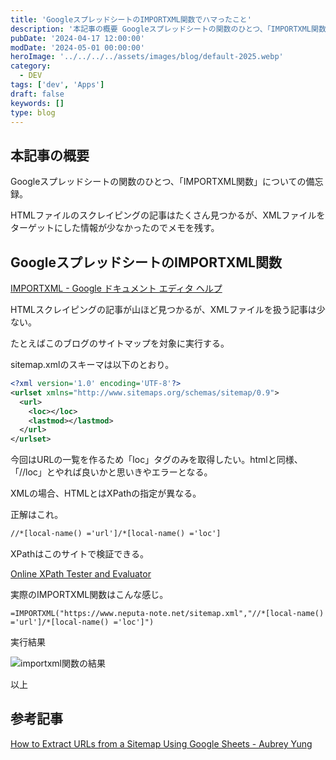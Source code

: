 ```yaml
---
title: 'GoogleスプレッドシートのIMPORTXML関数でハマったこと'
description: '本記事の概要 Googleスプレッドシートの関数のひとつ、「IMPORTXML関数」についての備忘録。HTMLファイルのスクレイピングの記事はたくさん見つかるが、XMLファイルをターゲットにした情報が少なかったのでメモを残す。'
pubDate: '2024-04-17 12:00:00'
modDate: '2024-05-01 00:00:00'
heroImage: '../../../../assets/images/blog/default-2025.webp'
category:
  - DEV
tags: ['dev', 'Apps']
draft: false
keywords: []
type: blog
---
```


## 本記事の概要

Googleスプレッドシートの関数のひとつ、「IMPORTXML関数」についての備忘録。

HTMLファイルのスクレイピングの記事はたくさん見つかるが、XMLファイルをターゲットにした情報が少なかったのでメモを残す。

## GoogleスプレッドシートのIMPORTXML関数

[IMPORTXML - Google ドキュメント エディタ ヘルプ](https://support.google.com/docs/answer/3093342?hl=ja)

HTMLスクレイピングの記事が山ほど見つかるが、XMLファイルを扱う記事は少ない。

たとえばこのブログのサイトマップを対象に実行する。

sitemap.xmlのスキーマは以下のとおり。

```xml sitemap.xml
<?xml version='1.0' encoding='UTF-8'?>
<urlset xmlns="http://www.sitemaps.org/schemas/sitemap/0.9">
  <url>
    <loc></loc>
    <lastmod></lastmod>
  </url>
</urlset>
```

今回はURLの一覧を作るため「loc」タグのみを取得したい。htmlと同様、「//loc」とやれば良いかと思いきやエラーとなる。

XMLの場合、HTMLとはXPathの指定が異なる。

正解はこれ。

```xml XPath
//*[local-name() ='url']/*[local-name() ='loc']
```

XPathはこのサイトで検証できる。

[Online XPath Tester and Evaluator](https://extendsclass.com/xpath-tester.html)

実際のIMPORTXML関数はこんな感じ。

```log IMPORTXML
=IMPORTXML("https://www.neputa-note.net/sitemap.xml","//*[local-name() ='url']/*[local-name() ='loc']")
```

実行結果

![importxml関数の結果](@/images/blog/importxml-function.webp)

以上

## 参考記事

[How to Extract URLs from a Sitemap Using Google Sheets - Aubrey Yung](https://aubreyyung.com/extract-urls-from-sitemap/?utm_source=pocket_saves)
